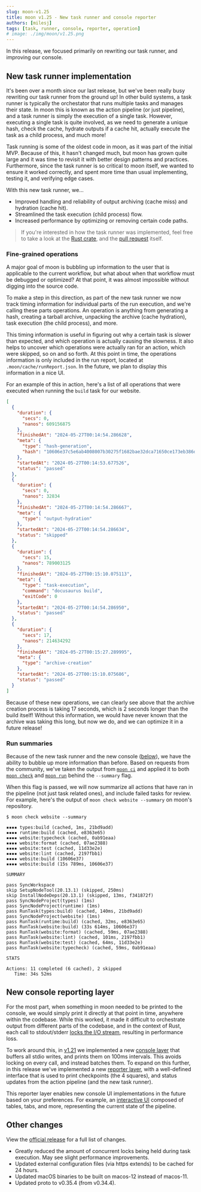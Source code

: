 ```yaml
---
slug: moon-v1.25
title: moon v1.25 - New task runner and console reporter
authors: [milesj]
tags: [task, runner, console, reporter, operation]
# image: ./img/moon/v1.25.png
---
```


In this release, we focused primarily on rewriting our task runner, and improving our console.

<!--truncate-->

## New task runner implementation

It's been over a month since our last release, but we've been really busy rewriting our task runner
from the ground up! In other build systems, a task runner is typically the orchestator that runs
multiple tasks and manages their state. In moon this is known as the action pipeline (or just
pipeline), and a task runner is simply the execution of a single task. However, executing a single
task is quite involved, as we need to generate a unique hash, check the cache, hydrate outputs if a
cache hit, actually execute the task as a child process, and much more!

Task running is some of the oldest code in moon, as it was part of the initial MVP. Because of this,
it hasn't changed much, but moon has grown quite large and it was time to revisit it with better
design patterns and practices. Furthermore, since the task runner is so critical to moon itself, we
wanted to ensure it worked correctly, and spent more time than usual implementing, testing it, and
verifying edge cases.

With this new task runner, we...

- Improved handling and reliability of output archiving (cache miss) and hydration (cache hit).
- Streamlined the task execution (child process) flow.
- Increased performance by optimizing or removing certain code paths.

> If you're interested in how the task runner was implemented, feel free to take a look at the
> [Rust crate](https://github.com/moonrepo/moon/tree/master/nextgen/task-runner), and the
> [pull request](https://github.com/moonrepo/moon/pull/1463) itself.

### Fine-grained operations

A major goal of moon is bubbling up information to the user that is applicable to the current
workflow, but what about when that workflow must be debugged or optimized? At that point, it was
almost impossible without digging into the source code.

To make a step in this direction, as part of the new task runner we now track timing information for
individual parts of the run execution, and we're calling these parts operations. An operation is
anything from generating a hash, creating a tarball archive, unpacking the archive (cache
hydration), task execution (the child process), and more.

This timing information is useful in figuring out why a certain task is slower than expected, and
which operation is actually causing the slowness. It also helps to uncover which operations were
actually ran for an action, which were skipped, so on and so forth. At this point in time, the
operations information is only included in the run report, located at `.moon/cache/runReport.json`.
In the future, we plan to display this information in a nice UI.

For an example of this in action, here's a list of all operations that were executed when running
the `build` task for our website.

```json
[
  {
    "duration": {
      "secs": 0,
      "nanos": 609156875
    },
    "finishedAt": "2024-05-27T00:14:54.286628",
    "meta": {
      "type": "hash-generation",
      "hash": "10606e37c5e6ab4008007b30275f1682bae32dca71650ce173eb386d5b6c3309"
    },
    "startedAt": "2024-05-27T00:14:53.677526",
    "status": "passed"
  },
  {
    "duration": {
      "secs": 0,
      "nanos": 32834
    },
    "finishedAt": "2024-05-27T00:14:54.286667",
    "meta": {
      "type": "output-hydration"
    },
    "startedAt": "2024-05-27T00:14:54.286634",
    "status": "skipped"
  },
  {
    "duration": {
      "secs": 15,
      "nanos": 789003125
    },
    "finishedAt": "2024-05-27T00:15:10.075113",
    "meta": {
      "type": "task-execution",
      "command": "docusaurus build",
      "exitCode": 0
    },
    "startedAt": "2024-05-27T00:14:54.286950",
    "status": "passed"
  },
  {
    "duration": {
      "secs": 17,
      "nanos": 214634292
    },
    "finishedAt": "2024-05-27T00:15:27.289995",
    "meta": {
      "type": "archive-creation"
    },
    "startedAt": "2024-05-27T00:15:10.075686",
    "status": "passed"
  }
]
```

Because of these new operations, we can clearly see above that the archive creation process is
taking 17 seconds, which is 2 seconds longer than the build itself! Without this information, we
would have never known that the archive was taking this long, but now we do, and we can optimize it
in a future release!

### Run summaries

Because of the new task runner and the new console ([below](#new-console-reporting-layer)), we have
the ability to bubble up more information than before. Based on requests from the community, we've
taken the output from [`moon ci`](/docs/commands/ci) and applied it to both
[`moon check`](/docs/commands/check) and [`moon run`](/docs/commands/run) behind the `--summary`
flag.

When this flag is passed, we will now summarize all actions that have ran in the pipeline (not just
task related ones), and include failed tasks for review. For example, here's the output of
`moon check website --summary` on moon's repository.

```
$ moon check website --summary

▪▪▪▪ types:build (cached, 1ms, 21bd9add)
▪▪▪▪ runtime:build (cached, e8363e65)
▪▪▪▪ website:typecheck (cached, 0ab91eaa)
▪▪▪▪ website:format (cached, 07ae2388)
▪▪▪▪ website:test (cached, 11d33e2e)
▪▪▪▪ website:lint (cached, 2197fbb1)
▪▪▪▪ website:build (10606e37)
▪▪▪▪ website:build (15s 789ms, 10606e37)

SUMMARY

pass SyncWorkspace
skip SetupNodeTool(20.13.1) (skipped, 250ms)
skip InstallNodeDeps(20.13.1) (skipped, 13ms, f341872f)
pass SyncNodeProject(types) (1ms)
pass SyncNodeProject(runtime) (1ms)
pass RunTask(types:build) (cached, 140ms, 21bd9add)
pass SyncNodeProject(website) (1ms)
pass RunTask(runtime:build) (cached, 32ms, e8363e65)
pass RunTask(website:build) (33s 614ms, 10606e37)
pass RunTask(website:format) (cached, 59ms, 07ae2388)
pass RunTask(website:lint) (cached, 101ms, 2197fbb1)
pass RunTask(website:test) (cached, 64ms, 11d33e2e)
pass RunTask(website:typecheck) (cached, 59ms, 0ab91eaa)

STATS

Actions: 11 completed (6 cached), 2 skipped
   Time: 34s 52ms
```

## New console reporting layer

For the most part, when something in moon needed to be printed to the console, we would simply print
it directly at that point in time, anywhere within the codebase. While this worked, it made it
difficult to orchestrate output from different parts of the codebase, and in the context of Rust,
each call to stdout/stderr [locks the I/O stream](https://nnethercote.github.io/perf-book/io.html),
resulting in performance loss.

To work around this, in [v1.21](./moon-v1.21) we implemented a new
[console layer](https://github.com/moonrepo/moon/tree/master/nextgen/console) that buffers all stdio
writes, and prints them on 100ms intervals. This avoids locking on every call, and instead batches
them. To expand on this further, in this release we've implemented a new
[reporter layer](https://github.com/moonrepo/moon/tree/master/nextgen/console-reporter), with a
well-defined interface that is used to print checkpoints (the 4 squares), and status updates from
the action pipeline (and the new task runner).

This reporter layer enables new console UI implementations in the future based on your preferences.
For example, an [interactive UI](https://ratatui.rs/) composed of tables, tabs, and more,
representing the current state of the pipeline.

## Other changes

View the [official release](https://github.com/moonrepo/moon/releases/tag/v1.25.0) for a full list
of changes.

- Greatly reduced the amount of concurrent locks being held during task execution. May see slight
  performance improvements.
- Updated external configuration files (via https extends) to be cached for 24 hours.
- Updated macOS binaries to be built on macos-12 instead of macos-11.
- Updated proto to v0.35.4 (from v0.34.4).

